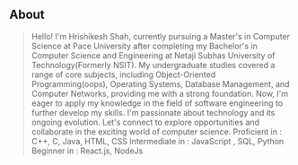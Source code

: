 ## About

> Hello! I'm Hrishikesh Shah, currently pursuing a Master's in Computer Science at Pace University after completing my Bachelor's in Computer Science and Engineering at Netaji Subhas University of Technology(Formerly NSIT).
> My undergraduate studies covered a range of core subjects, including Object-Oriented Programming(oops), Operating Systems, Database Management, and Computer Networks, providing me with a strong foundation. Now, I'm eager to apply my knowledge in the field of software engineering to further develop my skills.
> I'm passionate about technology and its ongoing evolution. Let's connect to explore opportunities and collaborate in the exciting world of computer science.
> Proficient in : C++, C, Java, HTML, CSS
> Intermediate in : JavaScript , SQL, Python
> Beginner in : React.js, NodeJs
